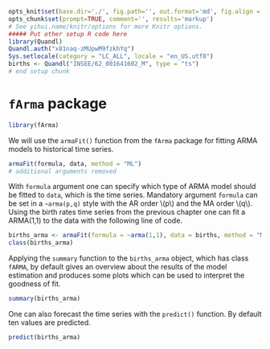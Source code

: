 ```r
opts_knit$set(base.dir='./', fig.path='', out.format='md', fig.align = "center")
opts_chunk$set(prompt=TRUE, comment='', results='markup')
# See yihui.name/knitr/options for more Knitr options.
##### Put other setup R code here
library(Quandl)
Quandl.auth("x81naq-zMUpwM9fzkhYq")
Sys.setlocale(category = "LC_ALL", locale = "en_US.utf8")
births <- Quandl("INSEE/62_001641602_M", type = "ts")
# end setup chunk
```

# `fArma` package

```r
library(fArma)
```

We will use the `armaFit()` function from the `fArma` package for fitting ARMA models to historical time series.

```r
armaFit(formula, data, method = "ML")
# additional arguments removed
```

With `formula` argument one can specify which type of ARMA model should be fitted to `data`, which is the time series. 
Mandatory argument `formula` can be set in a `~arma(p,q)` style with the AR order \\(p\\) and the MA order \\(q\\).
Using the birth rates time series from the previous chapter one can fit a ARMA(1,1) to the data with the following line of code.
```r
births_arma <- armaFit(formula = ~arma(1,1), data = births, method = "ML")
class(births_arma)
```

Applying the `summary` function to the `births_arma` object, which has class `fARMA`, by default gives an overview about the results
of the model estimation and produces some plots which can be used to interpret the goodness of fit.

```r
summary(births_arma)
```


One can also forecast the time series with the `predict()` function. By default ten values are predicted.

```r
predict(births_arma)
```